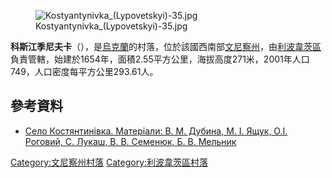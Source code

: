 [[Image:Kostyantynivka_(Lypovetskyi)-35.jpg|right]]

{{coord|49|24|25|N|28|48|52|E|scale:30000|display=title}}

'''科斯江季尼夫卡'''（{{lang-uk|Костянтинівка}}），是[[烏克蘭|烏克蘭]]的村落，位於該國西南部[[文尼察州|文尼察州]]，由[[利波韋茨區|利波韋茨區]]負責管轄，始建於1654年，面積2.55平方公里，海拔高度271米，2001年人口749，人口密度每平方公里293.61人。

==參考資料==
* [http://who-is-who.ua/main/page/Msuvinuhuna/320/466 Село Костянтинівка. Матеріали: В. М. Дубина, М. І. Ящук, О.І. Роговий, С. Лукаш, В. В. Семенюк, Б. В. Мельник]

[[Category:文尼察州村落|Category:文尼察州村落]]
[[Category:利波韋茨區村落|Category:利波韋茨區村落]]


{{Vinnytsia-geo-stub}}